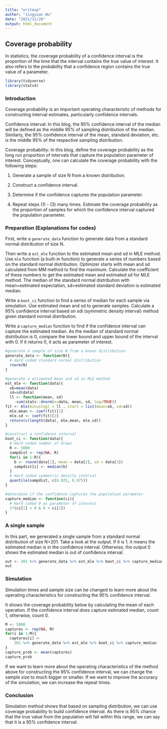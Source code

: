 ```yaml
---
title: "writeup"
author: "Jingyuan Wu"
date: "2021/11/28"
output: html_document
---
```


## Coverage probability

In statistics, the coverage probability of a confidence interval is the proportion of the time that the interval contains the true value of interest. It also refers to the probability that a confidence region contains the true value of a parameter.

```r
library(tidyverse)
library(stats4)
```

### Introduction

Coverage probability is an important operating characteristic of methods for constructing interval estimates, particularly confidence intervals.

Confidence interval: In this blog, the 95% confidence interval of the median will be defined as the middle 95% of sampling distribution of the median. Similarly, the 95% confidence interval of the mean, standard deviation, etc. is the middle 95% of the respective sampling distribution.

Coverage probability: In this blog, define the coverage probability as the long run proportion of intervals that capture the population parameter of interest. Conceptually, one can calculate the coverage probability with the following steps:

1. Generate a sample of size N from a known distribution.

2. Construct a confidence interval.

3. Determine if the confidence captures the population parameter.

4. Repeat steps (1) - (3) many times. Estimate the coverage probability as the proportion of samples for which the confidence interval captured the population parameter.

### Preparation (Explanations for codes)

First, write a `generate_data` function to generate data from a standard normal distribution of size N.

Then write a `est_mle` function to the estimated mean and sd in MLE method. Use `mle` function (a built-in function) to generate a series of numbers based on the standard normal distribution. Optimizer starts with mean and sd calculated from MM method to find the maximum. Calculate the coefficient of these numbers to get the estimated mean and estimated sd for MLE method. The median of the standard normal distribution with mean=estimated expectation, sd=estimated standard deviation is estimated median.

Write a `boot_ci` function to find a series of median for each sample via simulation. Use estimated mean and sd to generate samples. Calculate a 95% confidence interval based on sdi (symmetric density interval) method given standard normal distribution.

Write a `capture_median` function to find if the confidence interval can capture the estimated median. As the median of standard normal distribution is 0, compare the lower bound and upper bound of the interval with 0. If it returns 0, it acts as parameter of interest.

```r
#generate a sample of size N from a known distribution
generate_data <- function(N){ 
  # Hard coded standard normal distribution
  rnorm(N) 
}

#generate a estimated mean and sd in MLE method
est_mle <- function(data){
  xb=mean(data)
  sd=sd(data)
  ll <- function(mean, sd)
    -sum(stats::dnorm(x=data, mean, sd, log=TRUE))
fit <- mle(minuslogl = ll , start = list(mean=xb, sd=sd))
  mle.mean <- coef(fit)[1]
  mle.sd <- coef(fit)[2]
  return(c(length(data), mle.mean, mle.sd))
}

#construct a confidence interval
boot_ci <- function(data){
  # Hard coded number of draws
  R <- 5000
  sampdist <- rep(NA, R)
  for(i in 1:R){
    b <- rnorm(data[1], mean = data[2], sd = data[3])
    sampdist[i] <- median(b)
  }
  # Hard coded symmetric density interval
  quantile(sampdist, c(0.025, 0.975))
}

#determine if the confidence captures the population parameter
capture_median <- function(ci){
  # Hard coded 0 as parameter of interest
  1*(ci[1] < 0 & 0 < ci[2])
}
```

### A single sample

In this part, we generated a single sample from a standard normal distribution of size N=201. Take a look at the output. If it is 1, it means the estimated median is in the confidence interval. Otherwise, the output 0 shows the estimated median is out of confidence interval. 

```r
out <- 201 %>% generate_data %>% est_mle %>% boot_ci %>% capture_median
out
```

### Simulation

Simulation times and sample size can be changed to learn more about the operating characteristics for constructing the 95% confidence interval.

It shows the coverage probability below by calculating the mean of each operation. If the confidence interval does capture estimated median, count 1, otherwise, count 0.

```r
M <- 5000
captures <- rep(NA, M)
for(i in 1:M){
  captures[i] <- 
    201 %>% generate_data %>% est_mle %>% boot_ci %>% capture_median
}
capture_prob <- mean(captures)
capture_prob
```

If we want to learn more about the operating characteristics of the method above for constructing the 95% confidence interval, we can change the sample size to much bigger or smaller. If we want to improve the accuracy of the simulation, we can increase the repeat times.

### Conclusion

Simulation method shows that based on sampling distribution, we can use coverage probability to build confidence interval. As there is 95% chance that the true value from the population will fall within this range, we can say that it is a 95% confidence interval.    
